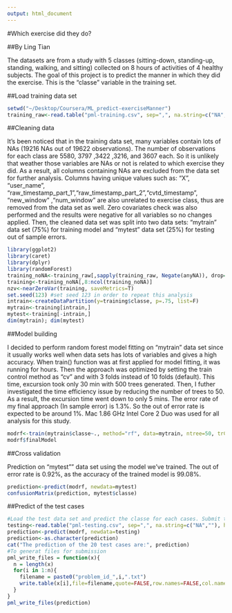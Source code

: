 ```yaml
---
output: html_document
---
```

#Which exercise did they do?

##By Ling Tian

The datasets are from a study with 5 classes (sitting-down, standing-up, standing, walking, and sitting) collected on 8 hours of activities of 4 healthy subjects. The goal of this project is to predict the manner in which they did the exercise. This is the "classe" variable in the training set. 

##Load training data set

```r
setwd("~/Desktop/Coursera/ML_predict-exerciseManner")
training_raw<-read.table("pml-training.csv", sep=",", na.string=c("NA",""), header=T)
```

##Cleaning data

It's been noticed that in the training data set, many variables contain lots of NAs (19216 NAs out of 19622 observations). The number of observations for each class are 5580, 3797 ,3422 ,3216, and 3607 each. So it is unlikely that weather those variables are NAs or not is related to which exercise they did. As a result, all columns containing NAs are excluded from the data set for further analysis. Columns having unique values such as: "X", "user_name", "raw_timestamp_part_1","raw_timestamp_part_2","cvtd_timestamp", "new_window" ,"num_window" are also unrelated to exercise class, thus are removed from the data set as well. Zero covariates check was also performed and the results were negative for all variables so no changes applied. Then, the cleaned data set was split into two data sets: "mytrain" data set (75%) for training model and "mytest" data set (25%) for testing out of sample errors.

```r
library(ggplot2)
library(caret)
library(dplyr)
library(randomForest)
training_noNA<-training_raw[,sapply(training_raw, Negate(anyNA)), drop=F]
training<-training_noNA[,8:ncol(training_noNA)]
nzv<-nearZeroVar(training, saveMetrics=T)
set.seed(123) #set seed 123 in order to repeat this analysis
intrain<-createDataPartition(y=training$classe, p=.75, list=F)
mytrain<-training[intrain,]
mytest<-training[-intrain,]
dim(mytrain); dim(mytest)
```

##Model building

I decided to perform random forest model fitting on "mytrain" data set since it usually works well when data sets has lots of variables and gives a high accuracy. When train() function was at first applied for model fitting, it was running for hours. Then the approach was optimized  by setting the train control method as "cv" and with 3 folds instead of 10 folds (default). This time, excursion took only 30 min with 500 trees generated. Then, I futher investigated the time efficiency issue by reducing the number of trees to 50. As a result, the excursion time went down to only 5 mins. The error rate of my final approach (In sample error) is 1.3%. So the out of error rate is expected to be around 1%. Mac 1.86 GHz Intel Core 2 Duo was used for all analysis for this study. 

```r
modrf<-train(mytrain$classe~., method="rf", data=mytrain, ntree=50, trControl = trainControl(method="cv"), number=3)
modrf$finalModel
```

##Cross validation

Prediction on "mytest"" data set using the model we've trained. The out of error rate is 0.92%, as the accuracy of the trained model is 99.08%.

```r
prediction<-predict(modrf, newdata=mytest)
confusionMatrix(prediction, mytest$classe)
```

##Predict of the test cases

```r
#Load the test data set and predict the classe for each cases. Submit the results in respective files.
testing<-read.table("pml-testing.csv", sep=",", na.string=c("NA",""), header=T)
prediction<-predict(modrf, newdata=testing)
prediction<-as.character(prediction)
cat("The prediction of the 20 test cases are:", prediction)
#To generat files for submission
pml_write_files = function(x){
  n = length(x)
  for(i in 1:n){
    filename = paste0("problem_id_",i,".txt")
    write.table(x[i],file=filename,quote=FALSE,row.names=FALSE,col.names=FALSE)
  }
}
pml_write_files(prediction)
```


